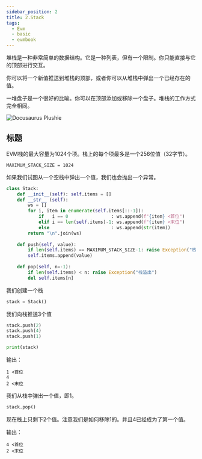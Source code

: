 ```yaml
---
sidebar_position: 2
title: 2.Stack
tags:
  - Evm
  - basic
  - evmbook
---
```



堆栈是一种非常简单的数据结构。它是一种列表，但有一个限制。你只能直接与它的顶部进行交互。

你可以将一个新值推送到堆栈的顶部，或者你可以从堆栈中弹出一个已经存在的值。

一堆盘子是一个很好的比喻。你可以在顶部添加或移除一个盘子。堆栈的工作方式完全相同。

![Docusaurus Plushie](https://t3.ftcdn.net/jpg/00/86/06/84/360_F_86068474_Gmntyf4dZXTH9yWzyQCBaFmEvBQwDPiK.jpg)


## 标题

EVM栈的最大容量为1024个项。栈上的每个项最多是一个256位值（32字节）。

`MAXIMUM_STACK_SIZE = 1024`

如果我们试图从一个空栈中弹出一个值，我们也会抛出一个异常。

```python
class Stack:
    def __init__(self): self.items = []
    def __str__ (self): 
        ws = []
        for i, item in enumerate(self.items[::-1]):
            if   i == 0                : ws.append(f"{item} <首位")
            elif i == len(self.items)-1: ws.append(f"{item} <末位") 
            else                       : ws.append(str(item))
        return "\n".join(ws)
        
    def push(self, value): 
        if len(self.items) == MAXIMUM_STACK_SIZE-1: raise Exception("栈溢出")
        self.items.append(value)    
    
    def pop(self, n=-1):
        if len(self.items) < n: raise Exception("栈溢出")
        del self.items[n]
```

我们创建一个栈

```python
stack = Stack()
```

我们向栈推送3个值

```python
stack.push(2)
stack.push(4)
stack.push(1)

print(stack)
```

输出：

```
1 <首位
4
2 <末位
```

我们从栈中弹出一个值，即1。

```python
stack.pop()
```

现在栈上只剩下2个值。注意我们是如何移除1的。并且4已经成为了第一个值。

输出：

```
4 <首位
2 <末位
```
